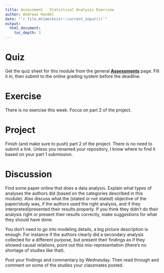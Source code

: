 ---
title: Assessment - Statistical Analysis Overview
author: Andreas Handel
date: "`r file.mtime(knitr::current_input())`"
output: 
  html_document:
    toc_depth: 3
---



# Quiz

Get the quiz sheet for this module from the general [__Assessments__](./Course_Assessments.html) page. Fill it in, then submit to the online grading system before the deadline. 


# Exercise

There is no exercise this week. Focus on part 2 of the project.


# Project

Finish (and make sure to push) part 2 of the project. There is no need to submit a link. Unless you renamed your repository, I know where to find it based on your part 1 submission.


# Discussion

Find some paper online that does a data analysis. Explain what types of analyses the authors did (based on the categories described in this module). Also discuss what the (stated or not stated) objective of the paper/study was, if the authors used the right analysis, and if they interpreted/presented their results properly. If you think they didn't do their analysis right or present their results correctly, make suggestions for what they should have done. 

You don't need to go into modeling details, a big picture description is enough. For instance if the authors clearly did a secondary analysis collected for a different purpose, but present their findings as if they showed causal relations, point out this mis-representation (there's no shortage of studies like that).

Post your findings and commentary by Wednesday. Then read through and comment on some of the studies your classmates posted.



